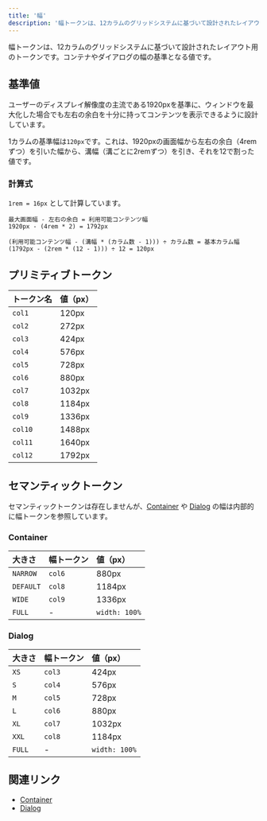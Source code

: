 ```yaml
---
title: '幅'
description: '幅トークンは、12カラムのグリッドシステムに基づいて設計されたレイアウト用のトークンです。'
---
```


幅トークンは、12カラムのグリッドシステムに基づいて設計されたレイアウト用のトークンです。コンテナやダイアログの幅の基準となる値です。

## 基準値

ユーザーのディスプレイ解像度の主流である1920pxを基準に、ウィンドウを最大化した場合でも左右の余白を十分に持ってコンテンツを表示できるように設計しています。

1カラムの基準幅は`120px`です。これは、1920pxの画面幅から左右の余白（4remずつ）を引いた幅から、溝幅（溝ごとに2remずつ）を引き、それを12で割った値です。

### 計算式

`1rem = 16px` として計算しています。

```
最大画面幅 - 左右の余白 = 利用可能コンテンツ幅
1920px - (4rem * 2) = 1792px

(利用可能コンテンツ幅 - (溝幅 * (カラム数 - 1))) ÷ カラム数 = 基本カラム幅
(1792px - (2rem * (12 - 1))) ÷ 12 = 120px
```

## プリミティブトークン

トークン名 | 値（px）
:--- | :---
`col1` | 120px
`col2` | 272px
`col3` | 424px
`col4` | 576px
`col5` | 728px
`col6` | 880px
`col7` | 1032px
`col8` | 1184px
`col9` | 1336px
`col10` | 1488px
`col11` | 1640px
`col12` | 1792px

## セマンティックトークン

セマンティックトークンは存在しませんが、[Container](/products/components/layout/container/) や [Dialog](/products/components/dialog/action-dialog/#h3-2) の幅は内部的に幅トークンを参照しています。

### Container

大きさ | 幅トークン | 値（px）
:--- | :--- | :---
`NARROW` | `col6` | 880px
`DEFAULT` | `col8` | 1184px
`WIDE` | `col9` | 1336px
`FULL` | - | `width: 100%`

### Dialog

大きさ | 幅トークン | 値（px）
:--- | :--- | :---
`XS` | `col3` | 424px
`S` | `col4` | 576px
`M` | `col5` | 728px
`L` | `col6` | 880px
`XL` | `col7` | 1032px
`XXL` | `col8` | 1184px
`FULL` | - | `width: 100%`

## 関連リンク

- [Container](/products/components/layout/container/)
- [Dialog](/products/components/dialog/)
